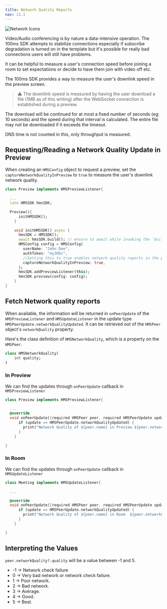 ---
title: Network Quality Reports
nav: 11.1
---

![Network Icons](/docs/v2/network-icons.png)

Video/Audio conferencing is by nature a data-intensive operation. The 100ms SDK attempts to stabilize connections especially if subscribe degradation is turned on in the template but it's possible for really bad connections users will still have problems.

It can be helpful to measure a user's connection speed before joining a room to set expectations or decide to have them join with video off etc.

The 100ms SDK provides a way to measure the user's downlink speed in the preview screen.

> ⚠️ The downlink speed is measured by having the user download a file (1MB as of this writing) after the WebSocket connection is established during a preview.

The download will be continued for at most a fixed number of seconds (eg: 10 seconds) and the speed during that interval is calculated. The entire file may not be downloaded if it exceeds the timeout.

DNS time is not counted in this, only throughput is measured.

## Requesting/Reading a Network Quality Update in Preview

When creating an `HMSConfig` object to request a preview, set the `captureNetworkQualityInPreview` to `true` to measure the user's downlink network quality.

```dart
class Preview implements HMSPreviewListener{

  ...
  late HMSSDK hmsSDK;

  Preview(){
      initHMSSDK();
    }

    void initHMSSDK() async {
      hmsSDK = HMSSDK();
      await hmsSDK.build(); // ensure to await while invoking the `build` method
      HMSConfig config = HMSConfig(
        userName: "John Doe",
        authToken: "eyJH5c",
        //Setting this to true enables network quality reports in the preview
        captureNetworkQualityInPreview: true,
      );
      hmsSDK.addPreviewListener(this);
      hmsSDK.preview(config: config);
    }
}
```

## Fetch Network quality reports

When available, the information will be returned in `onPeerUpdate` of the `HMSPreviewListener` and `HMSUpdateListener` in the update type `HMSPeerUpdate.networkQualityUpdated`.
It can be retrieved out of the `HMSPeer` object's `networkQuality` property.

Here's the class definition of `HMSNetworkQuality`, which is a property on the `HMSPeer`.

```dart
class HMSNetworkQuality(
    int quality;
)
```

### In Preview

We can find the updates through `onPeerUpdate` callback in `HMSPreviewListener`

```dart
class Preview implements HMSPreviewListener{

  ...
  @override
  void onPeerUpdate({required HMSPeer peer, required HMSPeerUpdate update}) {
      if (update == HMSPeerUpdate.networkQualityUpdated) {
        print("Network Quality of ${peer.name} in Preview ${peer.networkQuality?.quality}");
      }
    }

}
```

### In Room

We can find the updates through `onPeerUpdate` callback in `HMSUpdateListener`

```dart
class Meeting implements HMSUpdateListener{

  ...

  @override
  void onPeerUpdate({required HMSPeer peer, required HMSPeerUpdate update}) {
      if (update == HMSPeerUpdate.networkQualityUpdated) {
        print("Network Quality of ${peer.name} in Room  ${peer.networkQuality?.quality}");
      }
    }

}
```

## Interpreting the Values

`peer.networkQuality?.quality` will be a value between -1 and 5.

-   -1 -> Network check failure
-   0 -> Very bad network or network check failure.
-   1 -> Poor network.
-   2 -> Bad network.
-   3 -> Average.
-   4 -> Good.
-   5 -> Best.

